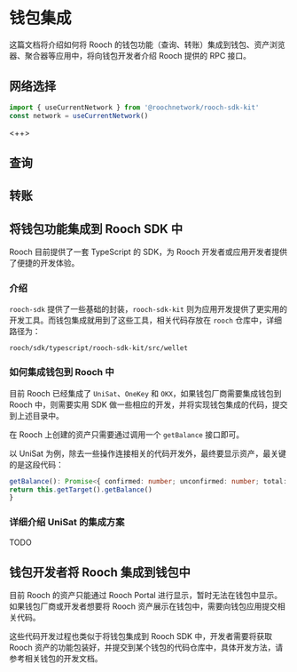 # 钱包集成

这篇文档将介绍如何将 Rooch 的钱包功能（查询、转账）集成到钱包、资产浏览器、聚合器等应用中，将向钱包开发者介绍 Rooch 提供的 RPC 接口。

## 网络选择

```ts
import { useCurrentNetwork } from '@roochnetwork/rooch-sdk-kit'
const network = useCurrentNetwork()
```

<++>

## 查询

## 转账


## 将钱包功能集成到 Rooch SDK 中

Rooch 目前提供了一套 TypeScript 的 SDK，为 Rooch 开发者或应用开发者提供了便捷的开发体验。

### 介绍

`rooch-sdk` 提供了一些基础的封装，`rooch-sdk-kit` 则为应用开发提供了更实用的开发工具。而钱包集成就用到了这些工具，相关代码存放在 `rooch` 仓库中，详细路径为：

```
rooch/sdk/typescript/rooch-sdk-kit/src/wellet
```

### 如何集成钱包到 Rooch 中

目前 Rooch 已经集成了 `UniSat`、`OneKey` 和 `OKX`，如果钱包厂商需要集成钱包到 Rooch 中，则需要实用 SDK 做一些相应的开发，并将实现钱包集成的代码，提交到上述目录中。

在 Rooch 上创建的资产只需要通过调用一个 `getBalance` 接口即可。

以 UniSat 为例，除去一些操作连接相关的代码开发外，最终要显示资产，最关键的是这段代码：

```ts
getBalance(): Promise<{ confirmed: number; unconfirmed: number; total: string }> {
return this.getTarget().getBalance()
}
```

### 详细介绍 UniSat 的集成方案

TODO

## 钱包开发者将 Rooch 集成到钱包中

目前 Rooch 的资产只能通过 Rooch Portal 进行显示，暂时无法在钱包中显示。如果钱包厂商或开发者想要将 Rooch 资产展示在钱包中，需要向钱包应用提交相关代码。

这些代码开发过程也类似于将钱包集成到 Rooch SDK 中，开发者需要将获取 Rooch 资产的功能包装好，并提交到某个钱包的代码仓库中，具体开发方法，请参考相关钱包的开发文档。
